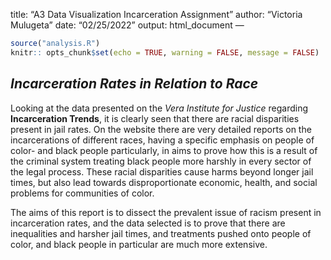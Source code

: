 title: "A3 Data Visualization Incarceration Assignment"
author: "Victoria Mulugeta"
date: "02/25/2022"
output: html_document
---

```r
source("analysis.R")
knitr:: opts_chunk$set(echo = TRUE, warning = FALSE, message = FALSE)
```

## _**Incarceration Rates in Relation to Race**_

Looking at the data presented on the *Vera Institute for Justice* regarding **Incarceration Trends**, it is clearly seen that there are racial disparities present in jail rates. On the website there are very detailed reports on the incarcerations of different races, having a specific emphasis on people of color- and black people particularly, in aims to prove how this is a result of the criminal system treating black people more harshly in every sector of the legal process. These racial disparities cause harms beyond longer jail times, but also lead towards disproportionate economic, health, and social problems for communities of color. 

The aims of this report is to dissect the prevalent issue of racism present in incarceration rates, and the data selected is to prove that there are inequalities and harsher jail times, and treatments pushed onto people of color, and black people in particular are much more extensive. 


